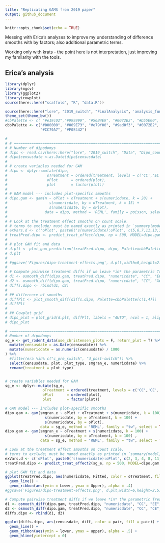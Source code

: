 ```yaml
---
title: "Replicating GAMS from 2019 paper"
output: github_document
---
```


```r
knitr::opts_chunk$set(echo = TRUE)
```

Messing with Erica's analyses to improve my understanding of difference smooths with by factors; also additional parametric terms. 

Working only with krats - the point here is not interpretation, just improving my familarity with the tools. 


## Erica's analysis

```r
library(dplyr)
library(mgcv)
library(ggplot2)
library(cowplot)
source(here::here("scaffold", "R", "data.R"))

source(here::here("lore", "2019_switch", "FinalAnalysis", 'analysis_functions.R'))
theme_set(theme_bw())
#cbPalette <- c( "#e19c02","#999999", "#56B4E9", "#0072B2", "#D55E00", "#F0E442", "#009E73", "#CC79A7")
cbbPalette <- c("#000000", "#009E73", "#e79f00", "#9ad0f3", "#0072B2", "#D55E00", 
                "#CC79A7", "#F0E442")

# 
# # ==========================================================================================
# # Number of dipodomys
# dipo <- read.csv(here::here("lore", "2019_switch", "Data", "Dipo_counts.csv"))
# dipo$censusdate <-as.Date(dipo$censusdate)
# 
# # create variables needed for GAM
# dipo <- dplyr::mutate(dipo,
#                  oTreatment = ordered(treatment, levels = c('CC','EC','XC')),
#                  oPlot      = ordered(plot),
#                  plot       = factor(plot))
# 
# # GAM model --- includes plot-specific smooths
# dipo.gam <- gam(n ~ oPlot + oTreatment + s(numericdate, k = 20) +
#                   s(numericdate, by = oTreatment, k = 15) +
#                   s(numericdate, by = oPlot),
#                 data = dipo, method = 'REML', family = poisson, select = TRUE, control = gam.control(nthreads = 4))
# 
# # Look at the treatment effect smooths on count scale. 
# # terms to exclude; must be named exactly as printed in `summary(model)` output
# exVars.d <- c('oPlot', paste0('s(numericdate):oPlot', c(5,6,7,11,13,14,17,18,24)))
# treatPred.dipo <- predict_treat_effect(dipo, np = 500, MODEL=dipo.gam, exVars.d)
# 
# # plot GAM fit and data
# d.plt <- plot_gam_prediction(treatPred.dipo, dipo, Palette=cbbPalette[c(6,1,4)], ylab='Count')
# d.plt
# 
# #ggsave('Figures/dipo-treatment-effects.png', d.plt,width=6,height=2.5)
# 
# # Compute pairwise treatment diffs if we leave *in* the parametric Treatment terms
# d1 <- osmooth_diff(dipo.gam, treatPred.dipo, "numericdate", "CC", "EC", var = "oTreatment", removePara = FALSE)
# d2 <- osmooth_diff(dipo.gam, treatPred.dipo, "numericdate", "CC", "XC", var = "oTreatment", removePara = FALSE)
# diffs.dipo <- rbind(d1, d2)
# 
# ## difference of smooths
# diffPlt <- plot_smooth_diff(diffs.dipo, Palette=cbbPalette[c(1,4)])
# diffPlt
# 
# ## Cowplot grid
# dipo_plot = plot_grid(d.plt, diffPlt, labels = "AUTO", ncol = 1, align = 'v')
# dipo_plot

```

```r

# ==========================================================================================
# Number of dipodomys
sg_e <- get_rodent_data(use_christensen_plots = F, return_plot = T) %>%
  mutate(censusdate = as.Date(censusdate)) %>%
  mutate(numericdate = as.numeric(censusdate) / 1000
) %>%
  #filter(era %in% c("c_pre_switch", "d_post-switch")) %>%
  select(censusdate, plot, plot_type, smgran_e, numericdate) %>%
  rename(treatment = plot_type)


# create variables needed for GAM
sg_e <- dplyr::mutate(sg_e,
                 oTreatment = ordered(treatment, levels = c('CC','CE','EE')),
                 oPlot      = ordered(plot),
                 plot       = factor(plot))

# GAM model --- includes plot-specific smooths
dipo.gam <- gam(smgran_e ~ oPlot + oTreatment + s(numericdate, k = 100) +
                  s(numericdate, by = oTreatment, k = 100) +
                  s(numericdate, by = oPlot),
                data = sg_e, method = 'REML', family = "tw", select = TRUE, control = gam.control(nthreads = 4))
dipo.gam <- gam(smgran_e ~ oTreatment + s(numericdate, k = 100) +
                  s(numericdate, by = oTreatment, k = 100) ,
                data = sg_e, method = 'REML', family = "tw", select = TRUE, control = gam.control(nthreads = 4))

# Look at the treatment effect smooths on count scale. 
# terms to exclude; must be named exactly as printed in `summary(model)` output
exVars.d <- c('oPlot', paste0('s(numericdate):oPlot', c(2, 3, 4, 8, 11, 14, 15, 17, 19, 22)))
treatPred.dipo <- predict_treat_effect2(sg_e, np = 500, MODEL=dipo.gam, exVars.d)

# plot GAM fit and data
ggplot(treatPred.dipo, aes(numericdate, Fitted, color = oTreatment, fill = oTreatment)) +
  geom_line() +
  geom_ribbon(aes(ymin = Lower, ymax = Upper), alpha = .4)
#ggsave('Figures/dipo-treatment-effects.png', d.plt,width=6,height=2.5)

# Compute pairwise treatment diffs if we leave *in* the parametric Treatment terms
d1 <- osmooth_diff(dipo.gam, treatPred.dipo, "numericdate", "CC", "EE", var = "oTreatment", removePara = F)
d2 <- osmooth_diff(dipo.gam, treatPred.dipo, "numericdate", "CC", "CE", var = "oTreatment", removePara = F)
diffs.dipo <- rbind(d1, d2)

ggplot(diffs.dipo, aes(censusdate, diff, color = pair, fill = pair)) +
  geom_line() +
  geom_ribbon(aes(ymin = lower, ymax = upper), alpha = .5) +
  geom_hline(yintercept = 0)


```
